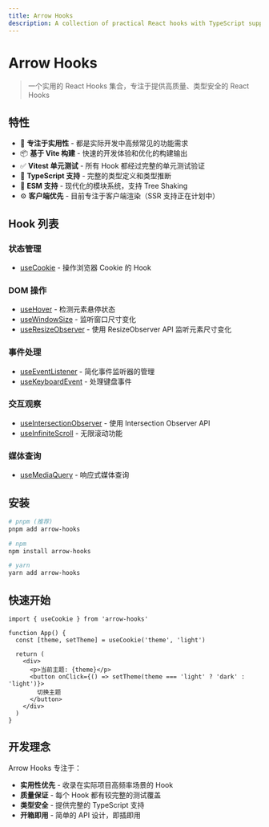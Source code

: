 ```yaml
---
title: Arrow Hooks
description: A collection of practical React hooks with TypeScript support
---
```


# Arrow Hooks

> 一个实用的 React Hooks 集合，专注于提供高质量、类型安全的 React Hooks

## 特性

- 🎯 **专注于实用性** - 都是实际开发中高频常见的功能需求
- 📦 **基于 Vite 构建** - 快速的开发体验和优化的构建输出
- ✅ **Vitest 单元测试** - 所有 Hook 都经过完整的单元测试验证
- 🔷 **TypeScript 支持** - 完整的类型定义和类型推断
- 🚀 **ESM 支持** - 现代化的模块系统，支持 Tree Shaking
- ⚙️ **客户端优先** - 目前专注于客户端渲染（SSR 支持正在计划中）

## Hook 列表

### 状态管理
- [useCookie](/hooks/use-cookie) - 操作浏览器 Cookie 的 Hook

### DOM 操作
- [useHover](/hooks/use-hover) - 检测元素悬停状态
- [useWindowSize](/hooks/use-window-size) - 监听窗口尺寸变化
- [useResizeObserver](/hooks/use-resize-observer) - 使用 ResizeObserver API 监听元素尺寸变化

### 事件处理
- [useEventListener](/hooks/use-event-listener) - 简化事件监听器的管理
- [useKeyboardEvent](/hooks/use-keyboard-event) - 处理键盘事件

### 交互观察
- [useIntersectionObserver](/hooks/use-intersection-observer) - 使用 Intersection Observer API
- [useInfiniteScroll](/hooks/use-infinite-scroll) - 无限滚动功能

### 媒体查询
- [useMediaQuery](/hooks/use-media-query) - 响应式媒体查询

## 安装

```bash
# pnpm (推荐)
pnpm add arrow-hooks

# npm
npm install arrow-hooks

# yarn
yarn add arrow-hooks
```

## 快速开始

```tsx
import { useCookie } from 'arrow-hooks'

function App() {
  const [theme, setTheme] = useCookie('theme', 'light')

  return (
    <div>
      <p>当前主题: {theme}</p>
      <button onClick={() => setTheme(theme === 'light' ? 'dark' : 'light')}>
        切换主题
      </button>
    </div>
  )
}
```

## 开发理念

Arrow Hooks 专注于：
- **实用性优先** - 收录在实际项目高频率场景的 Hook
- **质量保证** - 每个 Hook 都有较完整的测试覆盖
- **类型安全** - 提供完整的 TypeScript 支持
- **开箱即用** - 简单的 API 设计，即插即用